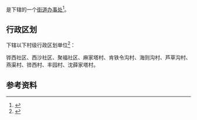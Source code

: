 {{中国乡级行政区|61/08/81/002/000}}

'''{{PAGENAMEBASE}}'''是{{PRC admin/fullname|61/08/81/002/000|3}}下辖的一个[[街道办事处|街道办事处]]<ref>{{PRC admin/ref sgc|{{PRC admin/parent|61/08/81/002/000}}}}</ref>。

== 行政区划 ==
{{PAGENAMEBASE}}下辖以下村级行政区划单位<ref>{{PRC admin/ref sgc|61/08/81/002/000}}</ref>：

铧西社区、西沙社区、聚福社区、麻家塔村、肯铁令沟村、海则沟村、芦草沟村、燕渠村、铧西村、丰园村、沈薛家塔村。

== 参考资料 ==
{{reflist}}

{{陕西行政区划小作品}}
{{PRC admin/navcat|61/08/81/002/000}}